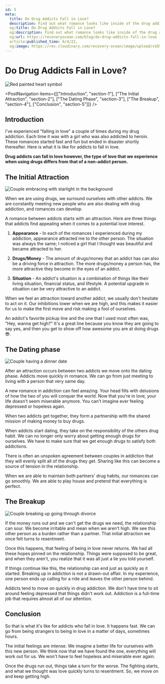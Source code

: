 ```yaml
---
id: 5
meta:
  title: Do Drug Addicts Fall in Love?
  description: Find out what romance looks like inside of the drug addiction community.
  og:title: Do Drug Addicts Fall in Love?
  og:description: Find out what romance looks like inside of the drug addiction community.
  og:url: https://recoveryocean.com/blog/do-drug-addicts-fall-in-love
  article:published_time: 6/4/22,
  og:image: https://res.cloudinary.com/recovery-ocean/image/upload/v1654555428/heart_akzboj.jpg
---
```


# Do Drug Addicts Fall in Love?

![Red painted heart symbol](https://res.cloudinary.com/recovery-ocean/image/upload/w_701,h_467/v1654555428/heart_akzboj.jpg 'Photo by Belinda Fewings')

<PostNavigation items={[["Introduction", "section-1"], ["The Initial Attraction", "section-2"], ["The Dating Phase", "section-3"], ["The Breakup", "section-4"], ["Conclusion", "section-5"]]} />

<span id="section-1"></span>
## Introduction

I've experienced "falling in love" a couple of times during my drug addiction. Each time it was with a girl who was also addicted to heroin. These romances started fast and fun but ended in disaster shortly thereafter. Here is what it is like for addicts to fall in love.

<strong>Drug addicts can fall in love however, the type of love that we experience when using drugs differs from that of a non-addict person.</strong>

<span id="section-2"></span>
## The Initial Attraction

![Couple embracing with starlight in the background](https://res.cloudinary.com/recovery-ocean/image/upload/w_701,h_466/v1655065535/love_katw54.jpg "Image by Brigitte Werner")

When we are using drugs, we surround ourselves with other addicts. We are constantly meeting new people who are also dealing with drug addiction, and romances can develop.

A romance between addicts starts with an attraction. Here are three things that addicts find appealing when it comes to a potential love interest. 

1. **Appearance** - In each of the romances I experienced during my addiction, appearance attracted me to the other person. The situation was always the same; I noticed a girl that I thought was beautiful and became attracted to her.

2. **Drugs/Money** - The amount of drugs/money that an addict has can also be a driving force in attraction. The more drugs/money a person has, the more attractive they become in the eyes of an addict.

3. **Situation** - An addict's situation is a combination of things like their living situation, financial status, and lifestyle. A potential upgrade in situation can be very attractive to an addict. 

When we feel an attraction toward another addict, we usually don't hesitate to act on it. Our inhibitions lower when we are high, and this makes it easier for us to make the first move and risk making a fool of ourselves.

An addict's favorite pickup line and the one that I used most often was, "Hey, wanna get high?" It's a great line because you know they are going to say yes, and then you get to show off how awesome you are at doing drugs 😎.

<span id="section-3"></span>
## The Dating phase
![Couple having a dinner date](https://res.cloudinary.com/recovery-ocean/image/upload/w_701,h_547/v1655065716/dating_rwp3ul.jpg "Image by Piyapong Saydaung")

After an attraction occurs between two addicts we move onto the dating phase. Addicts move quickly in romance. We can go from just meeting to living with a person that very same day. 

A new romance in addiction can feel amazing. Your head fills with delusions of how the two of you will conquer the world. Now that you're in love, your life doesn't seem miserable anymore. You can't imagine ever feeling depressed or hopeless again.

When two addicts get together, they form a partnership with the shared mission of making money to buy drugs.

When addicts start dating, they take on the responsibility of the others drug habit. We can no longer only worry about getting enough drugs for ourselves. We have to make sure that we get enough drugs to satisfy both addictions. 

There is often an unspoken agreement between couples in addiction that they will evenly split all of the drugs they get. Sharing like this can become a source of tension in the relationship.

When we are able to maintain both partners' drug habits, our romances can go smoothly. We are able to play house and pretend that everything is perfect.

<span id="section-4"></span>
## The Breakup

![Couple breaking up going through divorce](https://res.cloudinary.com/recovery-ocean/image/upload/w_701,h_495/v1655065790/breakup_lqf0tu.png "Image by Pintera Studio")

If the money runs out and we can't get the drugs we need, the relationship can sour. We become irritable and mean when we aren't high. We see this other person as a burden rather than a partner. That initial attraction we once felt turns to resentment.

Once this happens, that feeling of being in love never returns. We had all these hopes pinned on the relationship. Things were supposed to be great, and when they aren't, you realize that it was all just a lie you told yourself. 

If things continue like this, the relationship can end just as quickly as it started. Breaking up in addiction is not a drawn-out affair. In my experience, one person ends up calling for a ride and leaves the other person behind.

Addicts tend to move on quickly in drug addiction. We don't have time to sit around feeling depressed that things didn't work out. Addiction is a full-time job that requires almost all of our attention.

<span id="section-5"></span>
## Conclusion

So that is what it's like for addicts who fall in love. It happens fast. We can go from being strangers to being in love in a matter of days, sometimes hours. 

The initial feelings are intense. We imagine a better life for ourselves with this new person. We think now that we have found the one, everything will work out for us. We won't have to feel hopeless and miserable ever again.

Once the drugs run out, things take a turn for the worse. The fighting starts, and what we thought was love quickly turns to resentment. So, we move on and keep getting high.